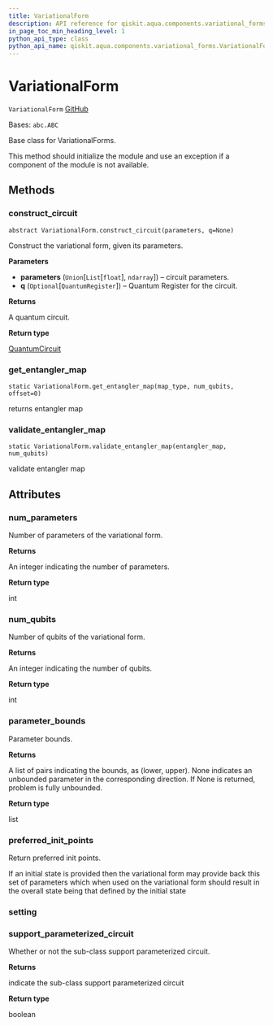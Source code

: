 ```yaml
---
title: VariationalForm
description: API reference for qiskit.aqua.components.variational_forms.VariationalForm
in_page_toc_min_heading_level: 1
python_api_type: class
python_api_name: qiskit.aqua.components.variational_forms.VariationalForm
---
```


# VariationalForm

<span id="qiskit.aqua.components.variational_forms.VariationalForm" />

`VariationalForm` [GitHub](https://github.com/qiskit-community/qiskit-aqua/tree/stable/0.9/qiskit/aqua/components/variational_forms/variational_form.py "view source code")

Bases: `abc.ABC`

Base class for VariationalForms.

This method should initialize the module and use an exception if a component of the module is not available.

## Methods

### construct\_circuit

<span id="qiskit.aqua.components.variational_forms.VariationalForm.construct_circuit" />

`abstract VariationalForm.construct_circuit(parameters, q=None)`

Construct the variational form, given its parameters.

**Parameters**

*   **parameters** (`Union`\[`List`\[`float`], `ndarray`]) – circuit parameters.
*   **q** (`Optional`\[`QuantumRegister`]) – Quantum Register for the circuit.

**Returns**

A quantum circuit.

**Return type**

[QuantumCircuit](qiskit.circuit.QuantumCircuit "qiskit.circuit.QuantumCircuit")

### get\_entangler\_map

<span id="qiskit.aqua.components.variational_forms.VariationalForm.get_entangler_map" />

`static VariationalForm.get_entangler_map(map_type, num_qubits, offset=0)`

returns entangler map

### validate\_entangler\_map

<span id="qiskit.aqua.components.variational_forms.VariationalForm.validate_entangler_map" />

`static VariationalForm.validate_entangler_map(entangler_map, num_qubits)`

validate entangler map

## Attributes

<span id="qiskit.aqua.components.variational_forms.VariationalForm.num_parameters" />

### num\_parameters

Number of parameters of the variational form.

**Returns**

An integer indicating the number of parameters.

**Return type**

int

<span id="qiskit.aqua.components.variational_forms.VariationalForm.num_qubits" />

### num\_qubits

Number of qubits of the variational form.

**Returns**

An integer indicating the number of qubits.

**Return type**

int

<span id="qiskit.aqua.components.variational_forms.VariationalForm.parameter_bounds" />

### parameter\_bounds

Parameter bounds.

**Returns**

A list of pairs indicating the bounds, as (lower, upper). None indicates an unbounded parameter in the corresponding direction. If None is returned, problem is fully unbounded.

**Return type**

list

<span id="qiskit.aqua.components.variational_forms.VariationalForm.preferred_init_points" />

### preferred\_init\_points

Return preferred init points.

If an initial state is provided then the variational form may provide back this set of parameters which when used on the variational form should result in the overall state being that defined by the initial state

<span id="qiskit.aqua.components.variational_forms.VariationalForm.setting" />

### setting

<span id="qiskit.aqua.components.variational_forms.VariationalForm.support_parameterized_circuit" />

### support\_parameterized\_circuit

Whether or not the sub-class support parameterized circuit.

**Returns**

indicate the sub-class support parameterized circuit

**Return type**

boolean

